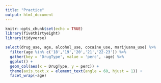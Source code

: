 ```yaml
---
title: "Practice"
output: html_document
---
```


```r
knitr::opts_chunk$set(echo = TRUE)
library(fivethirtyeight)
library(tidyverse)


```


```r
select(drug_use, age, alcohol_use, cocaine_use, marijuana_use) %>%
  filter(age %in% c('18','19','20','21','22-23')) %>%
  gather(key = 'DrugType', value = 'perc', -age) %>%
  ggplot() +
  geom_col(aes(x = DrugType, y = perc)) +
  theme(axis.text.x = element_text(angle = 60, hjust = 1)) +
  facet_wrap(~age)

```

